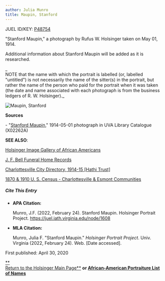 ```yaml
---
author: Julia Munro
title: Maupin, Stanford
---
```

JUEL ID/KEY: [P48754](http://juel.iath.virginia.edu/public_person?person=48754 "P48754")

"Stanford Maupin," a photograph by Rufus W. Holsinger taken on May 01, 1914.

  
Additional information about Stanford Maupin will be added as it is researched.

_  
NOTE that the name with which the portrait is labelled (or, labelled "untitled") is not necessarily the name of the sitter(s) in the portrait, but rather the name of the person who paid for the portrait when it was taken (the date and name associated with each photograph is from the business ledgers of R. W. Holsinger)._

![Maupin, Stanford](https://iiif.lib.virginia.edu/iiif/uva-lib:1042057/full/778,561/0/default.jpg "Maupin, Stanford")

**Sources**

\- "[Stanford Maupin](https://search.lib.virginia.edu/catalog/uva-lib:1042057#?c=0&m=0&s=0&cv=0&xywh=1631%2C374%2C2514%2C1864 "Maupin, Stanford")," 1914-05-01 photograph in UVA Library Catalogue (X02262A) 

**SEE ALSO**:

[Holsinger Image Gallery of African Americans](http://rwholsingerphotos.org/images.php "Holsinger Image Gallery of African Americans")

[J. F. Bell Funeral Home Records](http://www2.vcdh.virginia.edu/afam/raceandplace/perl_scripts/funeral_search.html "J. F. Bell Funeral Home Database")

[Charlottesville City Directory, 1914-15 \[Hathi Trust\]](https://catalog.hathitrust.org/Record/101954103 "Charlottesville City Directory, 1914-15") 

[1870 & 1910 U. S. Census - Charlottesville & Esmont Communities](http://www2.vcdh.virginia.edu/afam/raceandplace/census/search_both.html "1870 & 1910 U. S. Census: Charlottesville and Esmont Communities")

##### **Cite This Entry**

*   **APA Citation:**
    
    Munro, J.F. (2022, February 24). Stanford Maupin. Holsinger Portrait Project. https://juel.iath.virginia.edu/node/1608
    
*   **MLA Citation:**
    
    Munro, Julia F. "Stanford Maupin." _Holsinger Portrait Project_. Univ. Virginia (2022, February 24). Web. \[Date accessed\].
    

  
First published: April 30, 2020     

[**  
Return to the Holsinger Main Page**](http://juel.iath.virginia.edu/node/980) **or [African-American Portraiture List of Names](http://juel.iath.virginia.edu/node/996)**